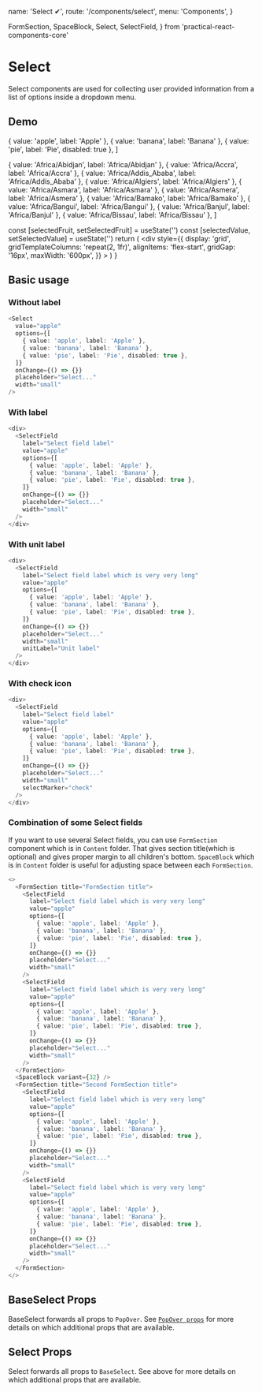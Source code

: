   name: 'Select ✔',
  route: '/components/select',
  menu: 'Components',
}

  FormSection,
  SpaceBlock,
  Select,
  SelectField,
} from 'practical-react-components-core'

# Select

Select components are used for collecting user provided information from a
list of options inside a dropdown menu.

## Demo


  { value: 'apple', label: 'Apple' },
  { value: 'banana', label: 'Banana' },
  { value: 'pie', label: 'Pie', disabled: true },
]

  { value: 'Africa/Abidjan', label: 'Africa/Abidjan' },
  { value: 'Africa/Accra', label: 'Africa/Accra' },
  { value: 'Africa/Addis_Ababa', label: 'Africa/Addis_Ababa' },
  { value: 'Africa/Algiers', label: 'Africa/Algiers' },
  { value: 'Africa/Asmara', label: 'Africa/Asmara' },
  { value: 'Africa/Asmera', label: 'Africa/Asmera' },
  { value: 'Africa/Bamako', label: 'Africa/Bamako' },
  { value: 'Africa/Bangui', label: 'Africa/Bangui' },
  { value: 'Africa/Banjul', label: 'Africa/Banjul' },
  { value: 'Africa/Bissau', label: 'Africa/Bissau' },
]

  const [selectedFruit, setSelectedFruit] = useState('')
  const [selectedValue, setSelectedValue] = useState('')
  return (
    <div
      style={{
        display: 'grid',
        gridTemplateColumns: 'repeat(2, 1fr)',
        alignItems: 'flex-start',
        gridGap: '16px',
        maxWidth: '600px',
      }}
    >
      <SelectField
        label="Framed variant"
        options={tzOptions}
        placeholder="Select..."
        width="small"
        value={selectedValue}
        onChange={setSelectedValue}
        variant="framed"
        className="cypress-select"
      />
      <SelectField
        label="Default: Filled variant (with disabled option)"
        options={fruitOptions}
        placeholder="Select..."
        width="full"
        value={selectedFruit}
        onChange={setSelectedFruit}
      />
      <SelectField
        label="Transparent vairant"
        options={tzOptions}
        placeholder="Select..."
        width="full"
        value={selectedValue}
        onChange={setSelectedValue}
        variant="transparent"
        align="right"
      />
      <SelectField
        label="Framed variant (field with unit label)"
        options={tzOptions}
        placeholder="Select..."
        width="small"
        value={selectedValue}
        onChange={setSelectedValue}
        variant="framed"
        unitLabel="Unit label"
      />
      <SelectField
        label="Default: Filled variant (with check icon)"
        options={fruitOptions}
        placeholder="Select..."
        width="small"
        value={selectedFruit}
        onChange={setSelectedFruit}
        selectMarker="check"
      />
    </div>
  )
}

<DemoComponent />

## Basic usage

### Without label

```typescript type=live
<Select
  value="apple"
  options={[
    { value: 'apple', label: 'Apple' },
    { value: 'banana', label: 'Banana' },
    { value: 'pie', label: 'Pie', disabled: true },
  ]}
  onChange={() => {}}
  placeholder="Select..."
  width="small"
/>
```

### With label

```typescript type=live
<div>
  <SelectField
    label="Select field label"
    value="apple"
    options={[
      { value: 'apple', label: 'Apple' },
      { value: 'banana', label: 'Banana' },
      { value: 'pie', label: 'Pie', disabled: true },
    ]}
    onChange={() => {}}
    placeholder="Select..."
    width="small"
  />
</div>
```

### With unit label

```typescript type=live
<div>
  <SelectField
    label="Select field label which is very very long"
    value="apple"
    options={[
      { value: 'apple', label: 'Apple' },
      { value: 'banana', label: 'Banana' },
      { value: 'pie', label: 'Pie', disabled: true },
    ]}
    onChange={() => {}}
    placeholder="Select..."
    width="small"
    unitLabel="Unit label"
  />
</div>
```

### With check icon

```typescript type=live
<div>
  <SelectField
    label="Select field label"
    value="apple"
    options={[
      { value: 'apple', label: 'Apple' },
      { value: 'banana', label: 'Banana' },
      { value: 'pie', label: 'Pie', disabled: true },
    ]}
    onChange={() => {}}
    placeholder="Select..."
    width="small"
    selectMarker="check"
  />
</div>
```

### Combination of some Select fields

If you want to use several Select fields, you can use `FormSection` component
which is in `Content` folder. That gives section title(which is optional) and
gives proper margin to all children's bottom. `SpaceBlock` which is in `Content`
folder is useful for adjusting space between each `FormSection`.

```typescript type=live
<>
  <FormSection title="FormSection title">
    <SelectField
      label="Select field label which is very very long"
      value="apple"
      options={[
        { value: 'apple', label: 'Apple' },
        { value: 'banana', label: 'Banana' },
        { value: 'pie', label: 'Pie', disabled: true },
      ]}
      onChange={() => {}}
      placeholder="Select..."
      width="small"
    />
    <SelectField
      label="Select field label which is very very long"
      value="apple"
      options={[
        { value: 'apple', label: 'Apple' },
        { value: 'banana', label: 'Banana' },
        { value: 'pie', label: 'Pie', disabled: true },
      ]}
      onChange={() => {}}
      placeholder="Select..."
      width="small"
    />
  </FormSection>
  <SpaceBlock variant={32} />
  <FormSection title="Second FormSection title">
    <SelectField
      label="Select field label which is very very long"
      value="apple"
      options={[
        { value: 'apple', label: 'Apple' },
        { value: 'banana', label: 'Banana' },
        { value: 'pie', label: 'Pie', disabled: true },
      ]}
      onChange={() => {}}
      placeholder="Select..."
      width="small"
    />
    <SelectField
      label="Select field label which is very very long"
      value="apple"
      options={[
        { value: 'apple', label: 'Apple' },
        { value: 'banana', label: 'Banana' },
        { value: 'pie', label: 'Pie', disabled: true },
      ]}
      onChange={() => {}}
      placeholder="Select..."
      width="small"
    />
  </FormSection>
</>
```

## BaseSelect Props

BaseSelect forwards all props to `PopOver`.
See [`PopOver props`](#components/popover)
for more details on which additional props that are available.

<Props of="BaseSelect" />

## Select Props

Select forwards all props to `BaseSelect`.
See above for more details on which additional props that are available.

<Props of="Select" />
